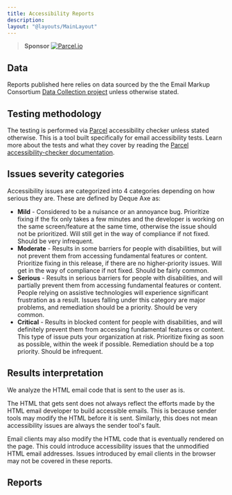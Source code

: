```yaml
---
title: Accessibility Reports
description:
layout: "@layouts/MainLayout"
---
```



> **Sponsor**
> <a href="https://parcel.io"><img class="dark-scheme-invert" src="/img/logo-parcel-light.png" alt="Parcel.io" /></a>


## Data

Reports published here relies on data sourced by the the Email Markup Consortium [Data Collection project](https://dev.to/emailmarkup/collecting-data-1gdb) unless otherwise stated.

## Testing methodology

The testing is performed via [Parcel](https://parcel.io/) accessibility checker unless stated otherwise. This is a tool built specifically for email accessibility tests. Learn more about the tests and what they cover by reading the [Parcel accessibility-checker documentation](https://parcel.io/docs/dev-tools/accessibility-checker).

## Issues severity categories

Accessibility issues are categorized into 4 categories depending on how serious they are. These are defined by Deque Axe as:

- **Mild** - Considered to be a nuisance or an annoyance bug. Prioritize fixing if the fix only takes a few minutes and the developer is working on the same screen/feature at the same time, otherwise the issue should not be prioritized. Will still get in the way of compliance if not fixed. Should be very infrequent.
- **Moderate** - Results in some barriers for people with disabilities, but will not prevent them from accessing fundamental features or content. Prioritize fixing in this release, if there are no higher-priority issues. Will get in the way of compliance if not fixed. Should be fairly common.
- **Serious** - Results in serious barriers for people with disabilities, and will partially prevent them from accessing fundamental features or content. People relying on assistive technologies will experience significant frustration as a result. Issues falling under this category are major problems, and remediation should be a priority. Should be very common.
- **Critical** - Results in blocked content for people with disabilities, and will definitely prevent them from accessing fundamental features or content. This type of issue puts your organization at risk. Prioritize fixing as soon as possible, within the week if possible. Remediation should be a top priority. Should be infrequent.

## Results interpretation

We analyze the HTML email code that is sent to the user as is.

The HTML that gets sent does not always reflect the efforts made by the HTML email developer to build accessible emails. This is because sender tools may modify the HTML before it is sent. Similarly, this does not mean accessibility issues are always the sender tool's fault.

Email clients may also modify the HTML code that is eventually rendered on the page. This could introduce accessibility issues that the unmodified HTML email addresses. Issues introduced by email clients in the browser may not be covered in these reports.

## Reports

<AccessibilityReportsList />
